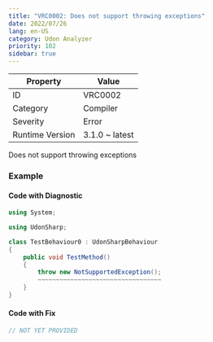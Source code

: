 ```yaml
---
title: "VRC0002: Does not support throwing exceptions"
date: 2022/07/26
lang: en-US
category: Udon Analyzer
priority: 102
sidebar: true
---
```


| Property        | Value          |
| --------------- | -------------- |
| ID              | VRC0002        |
| Category        | Compiler       |
| Severity        | Error          |
| Runtime Version | 3.1.0 ~ latest |

Does not support throwing exceptions

### Example

#### Code with Diagnostic

```csharp
using System;

using UdonSharp;

class TestBehaviour0 : UdonSharpBehaviour
{
    public void TestMethod()
    {
        throw new NotSupportedException();
        ~~~~~~~~~~~~~~~~~~~~~~~~~~~~~~~~~~
    }
}
```

#### Code with Fix

```csharp
// NOT YET PROVIDED
```
